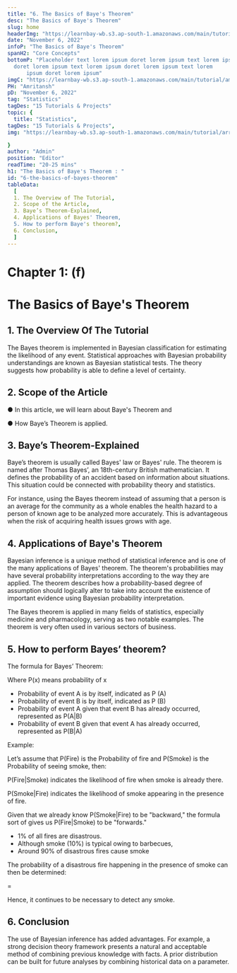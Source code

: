 ```yaml
---
title: "6. The Basics of Baye's Theorem"
desc: "The Basics of Baye's Theorem"
slug: home
headerImg: "https://learnbay-wb.s3.ap-south-1.amazonaws.com/main/tutorial/python.png"
date: "November 6, 2022"
infoP: "The Basics of Baye's Theorem"
spanH2: "Core Concepts"
bottomP: "Placeholder text lorem ipsum doret lorem ipsum text lorem ipsum
  doret lorem ipsum text lorem ipsum doret lorem ipsum text lorem
      ipsum doret lorem ipsum"
imgC: "https://learnbay-wb.s3.ap-south-1.amazonaws.com/main/tutorial/amritansh.png"
PH: "Amritansh"
pD: "November 6, 2022"
tag: "Statistics"
tagDes: "15 Tutorials & Projects"
topic: {
  title: "Statistics",
tagDes: "15 Tutorials & Projects",
img: "https://learnbay-wb.s3.ap-south-1.amazonaws.com/main/tutorial/arrow.png"

}
author: "Admin"
position: "Editor"
readTime: "20-25 mins"
h1: "The Basics of Baye's Theorem : "
id: "6-the-basics-of-bayes-theorem"
tableData:
  [
  1. The Overview of The Tutorial,
  2. Scope of the Article,
  3. Baye’s Theorem-Explained,
  4. Applications of Bayes' Theorem,
  5. How to perform Baye's theorem?,
  6. Conclusion,
  ]
---
```



# **Chapter 1: (f)**


# **The Basics of Baye's Theorem**


## 1. The Overview Of The Tutorial


The Bayes theorem is implemented in Bayesian classification for estimating the likelihood of any event. Statistical approaches with Bayesian probability understandings are known as Bayesian statistical tests. The theory suggests how probability is able to define a level of certainty.


## 2. Scope of the Article

 


●  	In this article, we will learn about Baye's Theorem and


●  	How Baye’s Theorem is applied.

 


## 3. Baye’s Theorem-Explained


Baye’s theorem is usually called Bayes' law or Bayes' rule. The theorem is named after Thomas Bayes’, an 18th-century British mathematician. It defines the probability of an accident based on information about situations. This situation could be connected with probability theory and statistics.

 

For instance, using the Bayes theorem instead of assuming that a person is an average for the community as a whole enables the health hazard to a person of known age to be analyzed more accurately. This is advantageous when the risk of acquiring health issues grows with age.



## 4. Applications of Baye's Theorem


Bayesian inference is a unique method of statistical inference and is one of the many applications of Bayes' theorem. The theorem's probabilities may have several probability interpretations according to the way they are applied. The theorem describes how a probability-based degree of assumption should logically alter to take into account the existence of important evidence using Bayesian probability interpretation.

 

The Bayes theorem is applied in many fields of statistics, especially medicine and pharmacology, serving as two notable examples. The theorem is very often used in various sectors of business.

 


## 5. How to perform Bayes’ theorem?


The formula for Bayes’ Theorem:



Where P(x) means probability of x



* Probability of event A is by itself, indicated as P (A)
* Probability of event B is by itself, indicated as P (B)
* Probability of event A given that event B has already occurred, represented as P(A|B)
* Probability of event B given that event A has already occurred, represented as P(B|A)

 

Example:

Let’s assume that P(Fire) is the Probability of fire and P(Smoke) is the Probability of seeing smoke, then:

P(Fire|Smoke) indicates the likelihood of fire when smoke is already there.

P(Smoke|Fire) indicates the likelihood of smoke appearing in the presence of fire.

Given that we already know P(Smoke|Fire) to be "backward," the formula sort of gives us P(Fire|Smoke) to be "forwards."


* 1% of all fires are disastrous.
* Although smoke (10%) is typical owing to barbecues,
* Around 90% of disastrous fires cause smoke

The probability of a disastrous fire happening in the presence of smoke can then be determined:


=


Hence, it continues to be necessary to detect any smoke.

 


## 6. Conclusion


The use of Bayesian inference has added advantages. For example, a strong decision theory framework presents a natural and acceptable method of combining previous knowledge with facts. A prior distribution can be built for future analyses by combining historical data on a parameter.

